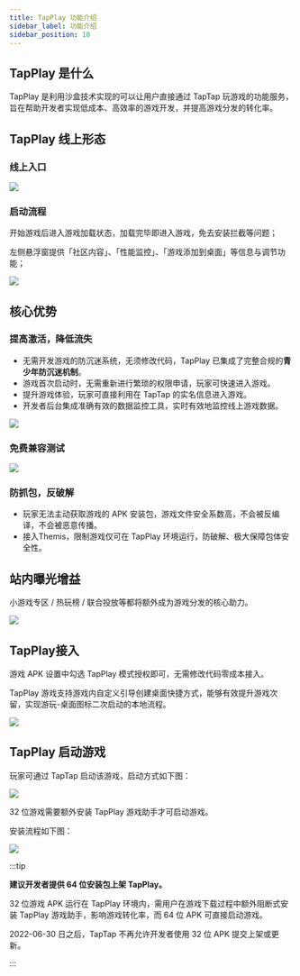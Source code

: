 ---
title: TapPlay 功能介绍
sidebar_label: 功能介绍
sidebar_position: 10
---

## TapPlay 是什么

TapPlay 是利用沙盒技术实现的可以让用户直接通过 TapTap 玩游戏的功能服务，旨在帮助开发者实现低成本、高效率的游戏开发，并提高游戏分发的转化率。

## TapPlay 线上形态

### 线上入口

![](https://capacity-files.lcfile.com/Yjsf2LVKJzHda12p1f4v8ODXkafhaO6A/image-20240321-080618.png)

### 启动流程
开始游戏后进入游戏加载状态，加载完毕即进入游戏，免去安装拦截等问题；

左侧悬浮窗提供「社区内容」、「性能监控」、「游戏添加到桌面」等信息与调节功能；

![](https://capacity-files.lcfile.com/Eeph91vhk2dqjINjnMWzDwDigUHcPXXF/image-20240321-081432%20%281%29.png)

## 核心优势

### 提高激活，降低流失

- 无需开发游戏的防沉迷系统，无须修改代码，TapPlay 已集成了完整合规的**青少年防沉迷机制**。
- 游戏首次启动时，无需重新进行繁琐的权限申请，玩家可快速进入游戏。
- 提升游戏体验，玩家可直接利用在 TapTap 的实名信息进入游戏。
- 开发者后台集成准确有效的数据监控工具，实时有效地监控线上游戏数据。

![](https://capacity-files.lcfile.com/IcU8V9AccWVYBA5B7p6XEcfUJLriyKuk/image-20240321-082704.png)

### 免费兼容测试

![](https://capacity-files.lcfile.com/hqayARMo7LyutXadsg3gzqqPT5IHxsP4/image-20240321-082816.png)

### 防抓包，反破解

- 玩家无法主动获取游戏的 APK 安装包，游戏文件安全系数高，不会被反编译，不会被恶意传播。
- 接入Themis，限制游戏仅可在 TapPlay 环境运行，防破解、极大保障包体安全性。

## 站内曝光增益

小游戏专区 / 热玩榜 / 联合投放等都将额外成为游戏分发的核心助力。

![](https://capacity-files.lcfile.com/cWK0uDadAhu5adPMx8efs0exGlnfOJST/image-20240321-083603.png)

## TapPlay接入

游戏 APK 设置中勾选 TapPlay 模式授权即可，无需修改代码零成本接入。

TapPlay 游戏支持游戏内自定义引导创建桌面快捷方式，能够有效提升游戏次留，实现游玩-桌面图标二次启动的本地流程。

![](https://capacity-files.lcfile.com/JB8FkvT0xe7jfRtLYB6rxjb0ULldWRDw/image-20240321-084602.png)

## TapPlay 启动游戏

玩家可通过 TapTap 启动该游戏，启动方式如下图：

![](/img/tap-play/launch.png)

32 位游戏需要额外安装 TapPlay 游戏助手才可启动游戏。

安装流程如下图：

![](/img/tap-play/install.png)

:::tip

**建议开发者提供 64 位安装包上架 TapPlay。**

32 位游戏 APK 运行在 TapPlay 环境内，需用户在游戏下载过程中额外阻断式安装 TapPlay 游戏助手，影响游戏转化率，而 64 位 APK 可直接启动游戏。

2022-06-30 日之后，TapTap 不再允许开发者使用 32 位 APK 提交上架或更新。

:::